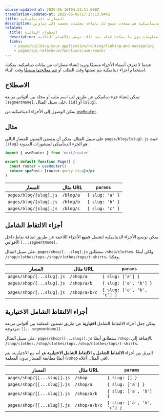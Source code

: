 ```yaml
---
source-updated-at: 2025-05-16T04:52:11.000Z
translation-updated-at: 2025-06-06T17:27:13.944Z
title: المسارات الديناميكية
description: المسارات الديناميكية هي صفحات تسمح لك بإضافة معلمات مخصصة إلى عناوين URL الخاصة بك. ابدأ في إنشاء مسارات ديناميكية وتعلم المزيد هنا.
related:
  title: الخطوات التالية
  description: لمزيد من المعلومات حول ما يمكنك فعله بعد ذلك، نوصي بالأقسام التالية
  links:
    - pages/building-your-application/routing/linking-and-navigating
    - pages/api-reference/functions/use-router
---
```


عندما لا تعرف أسماء الأجزاء مسبقًا وتريد إنشاء مسارات من بيانات ديناميكية، يمكنك استخدام أجزاء ديناميكية يتم تعبئتها وقت الطلب أو [تتم معالجتها مسبقًا](/docs/pages/building-your-application/data-fetching/get-static-paths) وقت البناء.

## الاصطلاح

يمكن إنشاء جزء ديناميكي عن طريق لف اسم ملف أو مجلد بين أقواس مربعة: `[segmentName]`. على سبيل المثال، `[id]` أو `[slug]`.

يمكن الوصول إلى الأجزاء الديناميكية من [`useRouter`](/docs/pages/api-reference/functions/use-router).

## مثال

على سبيل المثال، يمكن أن يتضمن المدون المسار التالي `pages/blog/[slug].js` حيث `[slug]` هو الجزء الديناميكي لمنشورات المدونة.

```jsx
import { useRouter } from 'next/router'

export default function Page() {
  const router = useRouter()
  return <p>Post: {router.query.slug}</p>
}
```

| المسار                  | مثال URL   | `params`        |
| ---------------------- | ----------- | --------------- |
| `pages/blog/[slug].js` | `/blog/a`   | `{ slug: 'a' }` |
| `pages/blog/[slug].js` | `/blog/b`   | `{ slug: 'b' }` |
| `pages/blog/[slug].js` | `/blog/c`   | `{ slug: 'c' }` |

## أجزاء الالتقاط الشامل

يمكن توسيع الأجزاء الديناميكية لتشمل **جميع** الأجزاء اللاحقة عن طريق إضافة نقاط داخل الأقواس `[...segmentName]`.

على سبيل المثال، `pages/shop/[...slug].js` ستطابق `/shop/clothes`، ولكن أيضًا `/shop/clothes/tops`، `/shop/clothes/tops/t-shirts`، وهكذا.

| المسار                     | مثال URL     | `params`                    |
| ------------------------- | ------------- | --------------------------- |
| `pages/shop/[...slug].js` | `/shop/a`     | `{ slug: ['a'] }`           |
| `pages/shop/[...slug].js` | `/shop/a/b`   | `{ slug: ['a', 'b'] }`      |
| `pages/shop/[...slug].js` | `/shop/a/b/c` | `{ slug: ['a', 'b', 'c'] }` |

## أجزاء الالتقاط الشامل الاختيارية

يمكن جعل أجزاء الالتقاط الشامل **اختيارية** عن طريق تضمين المعلمة بين أقواس مربعة مزدوجة: `[[...segmentName]]`.

على سبيل المثال، `pages/shop/[[...slug]].js` ستطابق أيضًا `/shop`، بالإضافة إلى `/shop/clothes`، `/shop/clothes/tops`، `/shop/clothes/tops/t-shirts`.

الفرق بين أجزاء **الالتقاط الشامل** و **الالتقاط الشامل الاختيارية** هو أنه مع الاختيارية، يتم أيضًا مطابقة المسار بدون المعلمة (`/shop` في المثال أعلاه).

| المسار                       | مثال URL     | `params`                    |
| --------------------------- | ------------- | --------------------------- |
| `pages/shop/[[...slug]].js` | `/shop`       | `{ slug: [] }`              |
| `pages/shop/[[...slug]].js` | `/shop/a`     | `{ slug: ['a'] }`           |
| `pages/shop/[[...slug]].js` | `/shop/a/b`   | `{ slug: ['a', 'b'] }`      |
| `pages/shop/[[...slug]].js` | `/shop/a/b/c` | `{ slug: ['a', 'b', 'c'] }` |